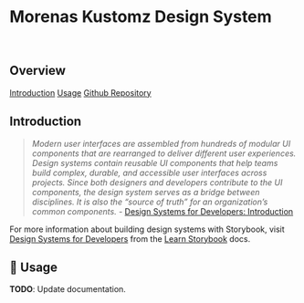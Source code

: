 
<Meta title='Getting Started/Welcome' />

# Morenas Kustomz Design System

<br />

## Overview

[Introduction](#introduction) [Usage](#usage) [Github Repository](https://github.com/flex-development/JIME-P001)

## Introduction

> _Modern user interfaces are assembled from hundreds of modular UI components that are rearranged to deliver different user experiences. Design systems contain reusable UI components that help teams build complex, durable, and accessible user interfaces across projects. Since both designers and developers contribute to the UI components, the design system serves as a bridge between disciplines. It is also the “source of truth” for an organization’s common components._ - [Design Systems for Developers: Introduction](https://www.learnstorybook.com/design-systems-for-developers/react/en/introduction/)

For more information about building design systems with Storybook, visit [Design Systems for Developers](https://www.learnstorybook.com/design-systems-for-developers) from the [Learn Storybook](https://www.learnstorybook.com) docs.

## 🚧 Usage

**TODO**: Update documentation.
